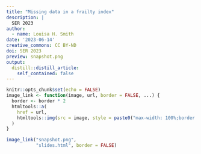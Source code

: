 ```yaml
---
title: "Missing data in a frailty index"
description: |
  SER 2023
author:
  - name: Louisa H. Smith
date: '2023-06-14'
creative_commons: CC BY-ND
doi: SER 2023
preview: snapshot.png
output:
  distill::distill_article:
    self_contained: false
---
```


```r
knitr::opts_chunk$set(echo = FALSE)
image_link <- function(image, url, border = FALSE, ...) {
  border <- border * 2
  htmltools::a(
    href = url,
    htmltools::img(src = image, style = paste0("max-width: 100%;border: ", border, "px solid;"), ...)
  )
}
```
  
```r
image_link("snapshot.png",
           "slides.html", border = FALSE)
```
